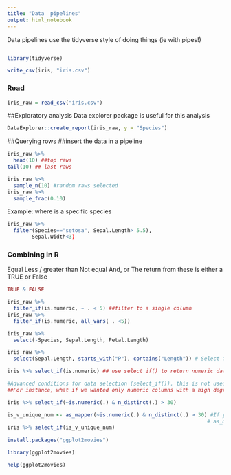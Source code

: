 ```yaml
---
title: "Data  pipelines"
output: html_notebook
---
```


Data pipelines use the tidyverse style of doing things (ie with pipes!)
```r
```


```r
library(tidyverse)
```
```r
write_csv(iris, "iris.csv")
```

### Read

```r
iris_raw = read_csv("iris.csv")


```

##Exploratory analysis
Data explorer package is useful for this analysis
```r
DataExplorer::create_report(iris_raw, y = "Species") 
```

##Querying rows ##insert the data in a pipeline

```r
iris_raw %>% 
  head(10) ##top raws
tail(10) ## last raws

iris_raw %>% 
  sample_n(10) #random raws selected
iris_raw %>% 
  sample_frac(0.10)

```
Example: where is a specific species

```r
iris_raw %>% 
  filter(Species=="setosa", Sepal.Length> 5.5),
        Sepal.Width<3)

```
### Combining in R

Equal
Less / greater than
Not equal
And, or
The return from these is either a TRUE or False

```r
TRUE & FALSE
```

```r
iris_raw %>% 
  filter_if(is.numeric, ~ . < 5) ##filter to a single column
iris_raw %>% 
  filter_if(is.numeric, all_vars( . <5))


```

```r
iris_raw %>% 
  select(-Species, Sepal.Length, Petal.Length)

iris_raw %>% 
  select(Sepal.Length, starts_with("P"), contains("Length")) # Select function using strings or names

iris %>% select_if(is.numeric) ## use select if() to return numeric data from dataset

#Advanced conditions for data selection (select_if()). this is not used for the names  of columns only for their content
##For instance, what if we wanted only numeric columns with a high degree of variation? We use the ~ to say we’re writing a custom condition and then do an AND that checks if the column is numeric and if the number of unique values in the column is more than 30. You tell the statement where the column of data should go by using the place holder symbol (.).

iris %>% select_if(~is.numeric(.) & n_distinct(.) > 30)

is_v_unique_num <- as_mapper(~is.numeric(.) & n_distinct(.) > 30) #If you are going to use the above condition often then use
                                                                 # as_mapper() and create a new function
iris %>% select_if(is_v_unique_num)


```


```r
install.packages("ggplot2movies")

library(ggplot2movies)

help(ggplot2movies)

```








